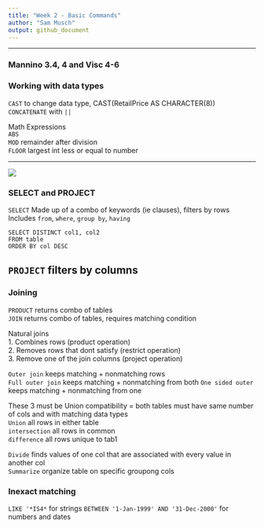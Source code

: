 ---
title: "Week 2 - Basic Commands"
author: "Sam Musch"
output: github_document
---

---

### Mannino 3.4, 4 and Visc 4-6

### Working with data types

`CAST` to change data type, CAST(RetailPrice AS CHARACTER(8))  
`CONCATENATE` with `||`  

Math Expressions  
`ABS`  
`MOD` remainder after division   
`FLOOR` largest int less or equal to number  

---

![](https://i.imgur.com/btRY6tQ.png)


### SELECT and PROJECT

`SELECT` Made up of a combo of keywords (ie clauses), filters by rows  
Includes `from`, `where`, `group by`, `having`
```
SELECT DISTINCT col1, col2 
FROM table 
ORDER BY col DESC
```

`PROJECT` filters by columns  
---

### Joining

`PRODUCT` returns combo of tables  
`JOIN` returns combo of tables, requires matching condition

Natural joins  
1. Combines rows (product operation)  
2. Removes rows that dont satisfy (restrict operation)  
3. Remove one of the join columns (project operation)

`Outer join` keeps matching + nonmatching rows  
`Full outer join` keeps matching + nonmatching from both
`One sided outer` keeps matching + nonmatching from one

These 3 must be Union compatibility = both tables must have same number of cols and with matching data types  
`Union` all rows in either table  
`intersection` all rows in common  
`difference` all rows unique to tab1  


`Divide`  finds values of one col that are associated with every value in another col  
`Summarize` organize table on specific groupong cols


### Inexact matching

`LIKE '*IS4*` for strings
`BETWEEN '1-Jan-1999' AND '31-Dec-2000'` for numbers and dates
